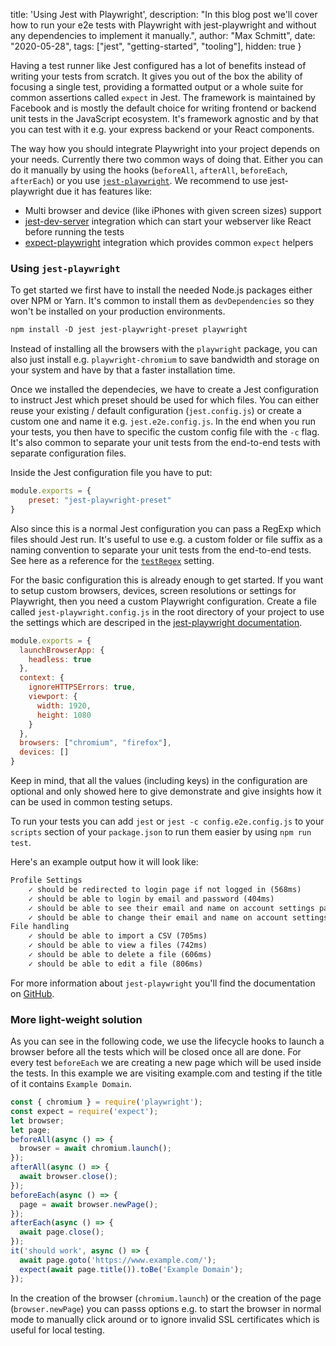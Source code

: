  title: 'Using Jest with Playwright',
  description: "In this blog post we'll cover how to run your e2e tests with Playwright with jest-playwright and without any dependencies to implement it manually.",
  author: "Max Schmitt",
  date: "2020-05-28",
  tags: ["jest", "getting-started", "tooling"],
  hidden: true
}

Having a test runner like Jest configured has a lot of benefits instead of writing your tests from scratch. It gives you out of the box the ability of focusing a single test, providing a formatted output or a whole suite for common assertions called `expect` in Jest. The framework is maintained by Facebook and is mostly the default choice for writing frontend or backend unit tests in the JavaScript ecosystem. It's framework agnostic and by that you can test with it e.g. your express backend or your React components.

The way how you should integrate Playwright into your project depends on your needs. Currently there two common ways of doing that. Either you can do it manually by using the hooks (`beforeAll`, `afterAll`, `beforeEach`, `afterEach`) or you use [`jest-playwright`](https://github.com/playwright-community/jest-playwright). We recommend to use jest-playwright due it has features like:
- Multi browser and device (like iPhones with given screen sizes) support
- [jest-dev-server](http://yarnpkg.com/en/package/jest-dev-server) integration which can start your webserver like React before running the tests
- [expect-playwright](https://github.com/playwright-community/expect-playwright) integration which provides common `expect` helpers

### Using `jest-playwright`

To get started we first have to install the needed Node.js packages either over NPM or Yarn. It's common to install them as `devDependencies` so they won't be installed on your production environments.

```txt
npm install -D jest jest-playwright-preset playwright
```

Instead of installing all the browsers with the `playwright` package, you can also just install e.g. `playwright-chromium` to save bandwidth and storage on your system and have by that a faster installation time.

Once we installed the dependecies, we have to create a Jest configuration to instruct Jest which preset should be used for which files. You can either reuse your existing / default configuration (`jest.config.js`) or create a custom one and name it e.g. `jest.e2e.config.js`. In the end when you run your tests, you then have to specific the custom config file with the `-c` flag. It's also common to separate your unit tests from the end-to-end tests with separate configuration files.

Inside the Jest configuration file you have to put:

```js
module.exports = {
    preset: "jest-playwright-preset"
}
```

Also since this is a normal Jest configuration you can pass a RegExp which files should Jest run. It's useful to use e.g. a custom folder or file suffix as a naming convention to separate your unit tests from the end-to-end tests. See here as a reference for the [`testRegex`](https://jestjs.io/docs/en/configuration#testregex-string--arraystring) setting.

For the basic configuration this is already enough to get started. If you want to setup custom browsers, devices, screen resolutions or settings for Playwright, then you need a custom Playwright configuration. Create a file called `jest-playwright.config.js` in the root directory of your project to use the settings which are descriped in the [jest-playwright documentation](https://github.com/playwright-community/jest-playwright#configuration).

```js
module.exports = {
  launchBrowserApp: {
    headless: true
  },
  context: {
    ignoreHTTPSErrors: true,
    viewport: {
      width: 1920,
      height: 1080
    }
  },
  browsers: ["chromium", "firefox"],
  devices: []
}
```

Keep in mind, that all the values (including keys) in the configuration are optional and only showed here to give demonstrate and give insights how it can be used in common testing setups.

To run your tests you can add `jest` or `jest -c config.e2e.config.js` to your `scripts` section of your `package.json` to run them easier by using `npm run test`.

Here's an example output how it will look like:

```txt
Profile Settings
    ✓ should be redirected to login page if not logged in (568ms)
    ✓ should be able to login by email and password (404ms)
    ✓ should be able to see their email and name on account settings page (155ms)
    ✓ should be able to change their email and name on account settings page (562ms)
File handling
    ✓ should be able to import a CSV (705ms)
    ✓ should be able to view a files (742ms)
    ✓ should be able to delete a file (606ms)
    ✓ should be able to edit a file (806ms)
```

For more information about `jest-playwright` you'll find the documentation on [GitHub](https://github.com/playwright-community/jest-playwright).

### More light-weight solution

As you can see in the following code, we use the lifecycle hooks to launch a browser before all the tests which will be closed once all are done. For every test `beforeEach` we are creating a new page which will be used inside the tests. In this example we are visiting example.com and testing if the title of it contains `Example Domain`.

```js
const { chromium } = require('playwright');
const expect = require('expect');
let browser;
let page;
beforeAll(async () => {
  browser = await chromium.launch();
});
afterAll(async () => {
  await browser.close();
});
beforeEach(async () => {
  page = await browser.newPage();
});
afterEach(async () => {
  await page.close();
});
it('should work', async () => {
  await page.goto('https://www.example.com/');
  expect(await page.title()).toBe('Example Domain');
});
```

In the creation of the browser (`chromium.launch`) or the creation of the page (`browser.newPage`) you can passs options e.g. to start the browser in normal mode to manually click around or to ignore invalid SSL certificates which is useful for local testing.
